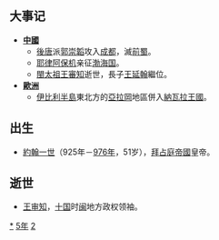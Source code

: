 {{yearTOC|925|南吴'''[[顺义_(南吳)|顺义]]五年'''；前蜀'''[[咸康_(前蜀)|咸康]]元年'''；吴越'''[[宝大|宝大]]二年'''；于阗'''[[同慶_(于闐)|同慶]]十四年'''；契丹'''[[天赞|天赞]]四年'''；南汉'''[[乾亨_(南漢)|-{乾亨}-]]九年'''，'''[[白龙_(南漢)|白龙]]元年'''；后唐（闽、荆南）'''[[同光|同光]]三年'''；大長和'''[[初曆|初曆]]元年'''；王氏高丽'''[[天授_(高麗)|天授]]八年'''；日本'''[[延長_(日本)|延長]]三年'''}}

== 大事记 ==
*'''[[中國|中國]]'''
**[[後唐|後唐]]派[[郭崇韜|郭崇韜]]攻入[[成都|成都]]，滅[[前蜀|前蜀]]。
**[[耶律阿保机|耶律阿保机]]亲征[[渤海国|渤海国]]。
**[[閩太祖|閩太祖]][[王審知|王審知]]逝世，長子[[王延翰|王延翰]]繼位。
*'''[[歐洲|歐洲]]'''
**[[伊比利半島|伊比利半島]]東北方的[[阿拉贡自治区|亞拉岡]]地區併入[[納瓦拉王國|納瓦拉王國]]。

== 出生 ==
*[[約翰一世_(拜占庭)|約翰一世]]（925年－[[976年|976年]]，51岁），[[拜占庭帝國|拜占庭帝國]]皇帝。

== 逝世 ==
{{Wikisource year mention}}
*[[王审知|王审知]]，[[十国|十国]]时[[闽_(十国)|闽]]地方政权领袖。

[[Category:925年|*]]
[[Category:920年代|5年]]
[[Category:10世纪各年|2]]